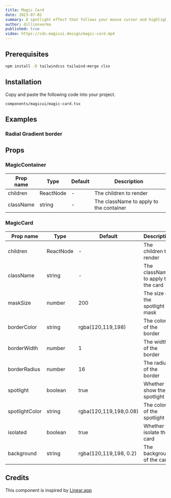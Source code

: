 ```yaml
---
title: Magic Card
date: 2023-07-02
summary: A spotlight effect that follows your mouse cursor and highlights borders on hover.
author: dillionverma
published: true
video: https://cdn.magicui.design/magic-card.mp4
---
```


<ComponentPreview name="magic-card-demo" />

<Steps>

<Step>

## Prerequisites

```bash
npm install -D tailwindcss tailwind-merge clsx
```

</Step>

<Step>

## Installation

Copy and paste the following code into your project.

```text
components/magicui/magic-card.tsx
```

<ComponentSource name="magic-card" />

</Step>

</Steps>

## Examples

### Radial Gradient border

<ComponentPreview name="magic-card-gradient" />

## Props

### MagicContainer

| Prop name | Type      | Default | Description                             |
| --------- | --------- | ------- | --------------------------------------- |
| children  | ReactNode | -       | The children to render                  |
| className | string    | -       | The className to apply to the container |

### MagicCard

| Prop name      | Type      | Default                | Description                        |
| -------------- | --------- | ---------------------- | ---------------------------------- |
| children       | ReactNode | -                      | The children to render             |
| className      | string    | -                      | The className to apply to the card |
| maskSize       | number    | 200                    | The size of the spotlight mask     |
| borderColor    | string    | rgba(120,119,198)      | The color of the border            |
| borderWidth    | number    | 1                      | The width of the border            |
| borderRadius   | number    | 16                     | The radius of the border           |
| spotlight      | boolean   | true                   | Whether to show the spotlight      |
| spotlightColor | string    | rgba(120,119,198,0.08) | The color of the spotlight         |
| isolated       | boolean   | true                   | Whether to isolate the card        |
| background     | string    | rgba(120,119,198, 0.2) | The background of the card         |

## Credits

This component is inspired by [Linear.app](https://linear.app/features)
